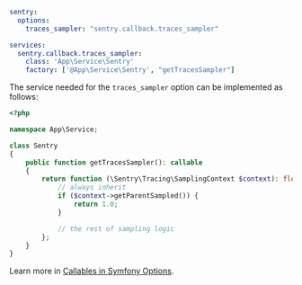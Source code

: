 ```yaml {filename:config/packages/sentry.yaml}
sentry:
  options:
    traces_sampler: "sentry.callback.traces_sampler"

services:
  sentry.callback.traces_sampler:
    class: 'App\Service\Sentry'
    factory: ['@App\Service\Sentry', "getTracesSampler"]
```

The service needed for the `traces_sampler` option can be implemented as follows:

```php {filename:src/Service/Sentry.php}
<?php

namespace App\Service;

class Sentry
{
    public function getTracesSampler(): callable
    {
        return function (\Sentry\Tracing\SamplingContext $context): float {
            // always inherit
            if ($context->getParentSampled()) {
                return 1.0;
            }

            // the rest of sampling logic
        };
    }
}
```

<Note>

Learn more in [Callables in Symfony Options](/platforms/php/guides/symfony/configuration/symfony-options/#callables).

</Note>
